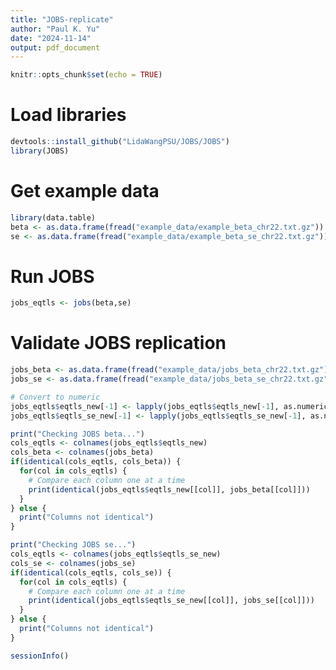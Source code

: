 ```yaml
---
title: "JOBS-replicate"
author: "Paul K. Yu"
date: "2024-11-14"
output: pdf_document
---
```


```r
knitr::opts_chunk$set(echo = TRUE)
```

# Load libraries
```r
devtools::install_github("LidaWangPSU/JOBS/JOBS")
library(JOBS)
```

# Get example data
```r
library(data.table)
beta <- as.data.frame(fread("example_data/example_beta_chr22.txt.gz"))
se <- as.data.frame(fread("example_data/example_beta_se_chr22.txt.gz"))
```

# Run JOBS
```r
jobs_eqtls <- jobs(beta,se)
```

# Validate JOBS replication
```r
jobs_beta <- as.data.frame(fread("example_data/jobs_beta_chr22.txt.gz"))
jobs_se <- as.data.frame(fread("example_data/jobs_beta_se_chr22.txt.gz"))

# Convert to numeric
jobs_eqtls$eqtls_new[-1] <- lapply(jobs_eqtls$eqtls_new[-1], as.numeric)
jobs_eqtls$eqtls_se_new[-1] <- lapply(jobs_eqtls$eqtls_se_new[-1], as.numeric)

print("Checking JOBS beta...")
cols_eqtls <- colnames(jobs_eqtls$eqtls_new)
cols_beta <- colnames(jobs_beta)
if(identical(cols_eqtls, cols_beta)) {
  for(col in cols_eqtls) {
    # Compare each column one at a time
    print(identical(jobs_eqtls$eqtls_new[[col]], jobs_beta[[col]]))
  }
} else {
  print("Columns not identical")
}

print("Checking JOBS se...")
cols_eqtls <- colnames(jobs_eqtls$eqtls_se_new)
cols_se <- colnames(jobs_se)
if(identical(cols_eqtls, cols_se)) {
  for(col in cols_eqtls) {
    # Compare each column one at a time
    print(identical(jobs_eqtls$eqtls_se_new[[col]], jobs_se[[col]]))
  }
} else {
  print("Columns not identical")
}

```

```r
sessionInfo()
```
